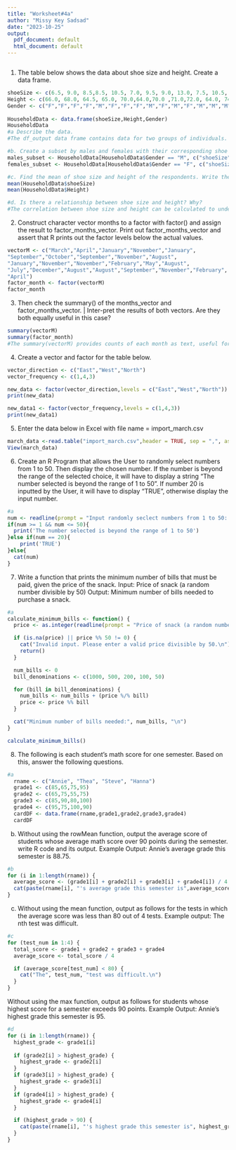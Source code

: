 ```yaml
---
title: "Worksheet#4a"
author: "Missy Key Sadsad"
date: "2023-10-25"
output:
  pdf_document: default
  html_document: default
---
```



```r
 
```

1. The table below shows the data about shoe size and height. Create a data frame.

```r
shoeSize <- c(6.5, 9.0, 8.5,8.5, 10.5, 7.0, 9.5, 9.0, 13.0, 7.5, 10.5, 8.5, 12.0, 10.5,13.0,11.5,8.5,5.0,10.0,6.5,7.5,8.5,10.5,8.5,10.5,11.0,9.0,13.0)
Height <- c(66.0, 68.0, 64.5, 65.0, 70.0,64.0,70.0 ,71.0,72.0, 64.0, 74.5, 67.0, 71.0, 71.0,77.0,72.0,59.0,62.0,72.0,66.0,64.0,67.0,73.0,69.0,72.0,70.0,69.0,70.0)
Gender <- c("F","F","F","F","M","F","F","F","M","F","M","F","M","M","M","M","F","F","M","F","F","M","M","F","M","M","M","M")
 
HouseholdData <- data.frame(shoeSize,Height,Gender)
HouseholdData
#a Describe the data.
#The df_output data frame contains data for two groups of individuals. Group 1 includes information on shoe sizes, heights, and genders for 14 individuals. Group 2 has similar data for another 14 individuals. Gender is represented as "F" for females and "M" for males in both groups.
```



```r
#b. Create a subset by males and females with their corresponding shoe size and height. What its result?
males_subset <- HouseholdData[HouseholdData$Gender == "M", c("shoeSize", "Height")]
females_subset <- HouseholdData[HouseholdData$Gender == "F", c("shoeSize", "Height")]

```


```r
#c. Find the mean of shoe size and height of the respondents. Write the R scripts and itsresult.
mean(HouseholdData$shoeSize)
mean(HouseholdData$Height)
```

```r
#d. Is there a relationship between shoe size and height? Why?
#The correlation between shoe size and height can be calculated to understand their relationship. A positive correlation suggests that as shoe size increases, height tends to increase. A negative correlation suggests the opposite. A correlation close to 0 means there is little to no linear relationship between the two variables. You can also visualize this relationship with a scatter plot to see the trend in the data.

```
2. Construct character vector months to a factor with factor() and assign the result to
factor_months_vector. Print out factor_months_vector and assert that R prints out
the factor levels below the actual values.

```r
vectorM <- c("March","April","January","November","January",
"September","October","September","November","August",
"January","November","November","February","May","August",
"July","December","August","August","September","November","February",
"April")
factor_month <- factor(vectorM)
factor_month
```
3. Then check the summary() of the months_vector and factor_months_vector. | Inter-pret the results of both vectors. Are they both equally useful in this case?
```r
summary(vectorM)
summary(factor_month)
#The summary(vectorM) provides counts of each month as text, useful for raw frequency information. The summary(factor_month) treats months as categorical levels, making it useful for structured analysis and categorization. Choose the one that fits your analytical needs – raw counts or categorical representation
```
4. Create a vector and factor for the table below.

```r
vector_direction <- c("East","West","North")
vector_frequency <- c(1,4,3)

new_data <- factor(vector_direction,levels = c("East","West","North"))
print(new_data)

new_data1 <- factor(vector_frequency,levels = c(1,4,3))
print(new_data1)

```

5. Enter the data below in Excel with file name = import_march.csv
```r
march_data <-read.table("import_march.csv",header = TRUE, sep = ",", as.is = TRUE)
View(march_data)
```

6. Create an R Program that allows the User to randomly select numbers from 1 to 50.
Then display the chosen number. If the number is beyond the range of the selected choice,
it will have to display a string “The number selected is beyond the range of 1 to 50”. If
number 20 is inputted by the User, it will have to display “TRUE”, otherwise display the
input number.

```r
#a
num <- readline(prompt = "Input randomly seclect numbers from 1 to 50: ")
if(num >= 1 && num <= 50){
  print('The number selected is beyond the range of 1 to 50')
}else if(num == 20){
    print('TRUE')
}else{
  cat(num)
}
```

7. Write a function that prints the minimum number of bills that must be paid, given the
price of the snack.
Input: Price of snack (a random number divisible by 50) Output: Minimum number of bills
needed to purchase a snack.

```r
#a
calculate_minimum_bills <- function() {
  price <- as.integer(readline(prompt = "Price of snack (a random number divisible by 50): "))

  if (is.na(price) || price %% 50 != 0) {
    cat("Invalid input. Please enter a valid price divisible by 50.\n")
    return()
  }

  num_bills <- 0
  bill_denominations <- c(1000, 500, 200, 100, 50)

  for (bill in bill_denominations) {
    num_bills <- num_bills + (price %/% bill)
    price <- price %% bill
  }

  cat("Minimum number of bills needed:", num_bills, "\n")
}

calculate_minimum_bills()
```

8. The following is each student’s math score for one semester. Based on this, answer the
following questions.

```r
#a
  rname <- c("Annie", "Thea", "Steve", "Hanna")
  grade1 <- c(85,65,75,95)
  grade2 <- c(65,75,55,75)
  grade3 <- c(85,90,80,100)
  grade4 <- c(95,75,100,90)
  cardDF <- data.frame(rname,grade1,grade2,grade3,grade4)
  cardDF
```

b. Without using the rowMean function, output the average score of students whose average
math score over 90 points during the semester. write R code and its output.
Example Output: Annie’s average grade this semester is 88.75.

```r
#b
for (i in 1:length(rname)) {
  average_score <- (grade1[i] + grade2[i] + grade3[i] + grade4[i]) / 4
  cat(paste(rname[i], "'s average grade this semester is",average_score,".\n"))
}

```
c. Without using the mean function, output as follows for the tests in which the average
score was less than 80 out of 4 tests.
Example output: The nth test was difficult.
```r
#c
for (test_num in 1:4) {
  total_score <- grade1 + grade2 + grade3 + grade4
  average_score <- total_score / 4

  if (average_score[test_num] < 80) {
    cat("The", test_num, "test was difficult.\n")
  }
}

```
Without using the max function, output as follows for students whose highest score for
a semester exceeds 90 points.
Example Output: Annie’s highest grade this semester is 95.

```r
#d
for (i in 1:length(rname)) {
  highest_grade <- grade1[i]
  
  if (grade2[i] > highest_grade) {
    highest_grade <- grade2[i]
  }
  if (grade3[i] > highest_grade) {
    highest_grade <- grade3[i]
  }
  if (grade4[i] > highest_grade) {
    highest_grade <- grade4[i]
  }

  if (highest_grade > 90) {
    cat(paste(rname[i], "'s highest grade this semester is", highest_grade, ".\n"))
  }
}
```